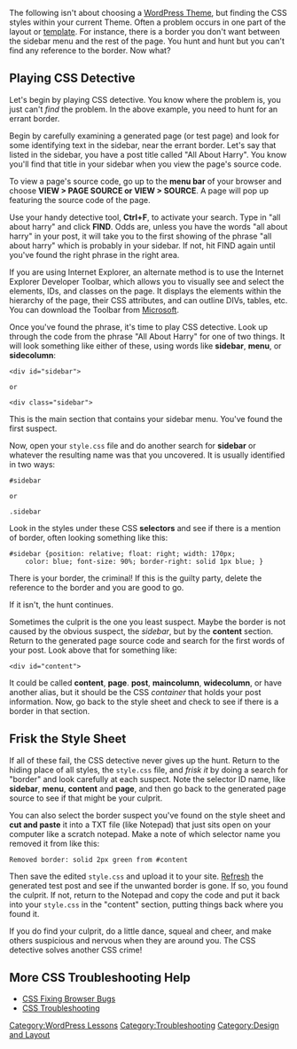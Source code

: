 The following isn't about choosing a [[Using Themes|WordPress Theme]], but finding the CSS styles within your current Theme.  Often a problem occurs in one part of the layout or [[Templates|template]]. For instance, there is a border you don't want between the sidebar menu and the rest of the page.  You hunt and hunt but you can't find any reference to the border.  Now what?

==Playing CSS Detective==

Let's begin by playing CSS detective.  You know where the problem is, you just can't ''find'' the problem.  In the above example, you need to hunt for an errant border.

Begin by carefully examining a generated page (or test page) and look for some identifying text in the sidebar, near the errant border.  Let's say that listed in the sidebar, you have a post title called "All About Harry".  You know you'll find that title in your sidebar when you view the page's source code.

To view a page's source code, go up to the '''menu bar''' of your browser and choose '''VIEW > PAGE SOURCE or VIEW > SOURCE'''.  A page will pop up featuring the source code of the page.

Use your handy detective tool, '''Ctrl+F''', to activate your search.  Type in "all about harry" and click '''FIND'''.  Odds are, unless you have the words "all about harry" in your post, it will take you to the first showing of the phrase "all about harry" which is probably in your sidebar.  If not, hit FIND again until you've found the right phrase in the right area.

If you are using Internet Explorer, an alternate method is to use the Internet Explorer Developer Toolbar, which allows you to visually see and select the elements, IDs, and classes on the page. It displays the elements within the hierarchy of the page, their CSS attributes, and can outline DIVs, tables, etc. You can download the Toolbar from [http://www.microsoft.com/downloads/details.aspx?FamilyID=e59c3964-672d-4511-bb3e-2d5e1db91038&DisplayLang=en Microsoft].

Once you've found the phrase, it's time to play CSS detective.  Look up through the code from the phrase "All About Harry" for one of two things.  It will look something like either of these, using words like '''sidebar''', '''menu''', or '''sidecolumn''':

<pre><div id="sidebar">

or

<div class="sidebar"></pre>

This is the main section that contains your sidebar menu.  You've found the first suspect.

Now, open your <tt>style.css</tt> file and do another search for '''sidebar''' or whatever the resulting name was that you uncovered.  It is usually identified in two ways:

<pre>#sidebar

or

.sidebar</pre>

Look in the styles under these CSS '''selectors''' and see if there is a mention of border, often looking something like this:

<pre>#sidebar {position: relative; float: right; width: 170px;
    color: blue; font-size: 90%; border-right: solid 1px blue; }</pre>

There is your border, the criminal!  If this is the guilty party, delete the reference to the border and you are good to go.

If it isn't, the hunt continues.

Sometimes the culprit is the one you least suspect.  Maybe the border is not caused by the obvious suspect, the ''sidebar'', but by the '''content''' section.  Return to the generated page source code and search for the first words of your post.  Look above that for something like:

<pre><div id="content"></pre>

It could be called '''content''', '''page'''. '''post''', '''maincolumn''', '''widecolumn''', or have another alias, but it should be the CSS ''container'' that holds your post information.  Now, go back to the style sheet and check to see if there is a border in that section.

==Frisk the Style Sheet==
If all of these fail, the CSS detective never gives up the hunt.  Return to the hiding place of all styles, the <tt>style.css</tt> file, and ''frisk it'' by doing a search for "border" and look carefully at each suspect.  Note the selector ID name, like '''sidebar''', '''menu''', '''content''' and '''page''', and then go back to the generated page source to see if that might be your culprit.

You can also select the border suspect you've found on the style sheet and '''cut and paste''' it into a TXT file (like Notepad) that just sits open on your computer like a scratch notepad.  Make a note of which selector name you removed it from like this:

 Removed border: solid 2px green from #content

Then save the edited <tt>style.css</tt> and upload it to your site. [[I_Make_Changes_and_Nothing_Happens|Refresh]] the generated test post and see if the unwanted border is gone.  If so, you found the culprit.  If not, return to the Notepad and copy the code and put it back into your <tt>style.css</tt> in the "content" section, putting things back where you found it.

If you do find your culprit, do a little dance, squeal and cheer, and make others suspicious and nervous when they are around you.  The CSS detective solves another CSS crime!

==More CSS Troubleshooting Help==
* [[CSS Fixing Browser Bugs]]
* [[CSS Troubleshooting]]

[[Category:WordPress Lessons]]
[[Category:Troubleshooting]]
[[Category:Design and Layout]]
